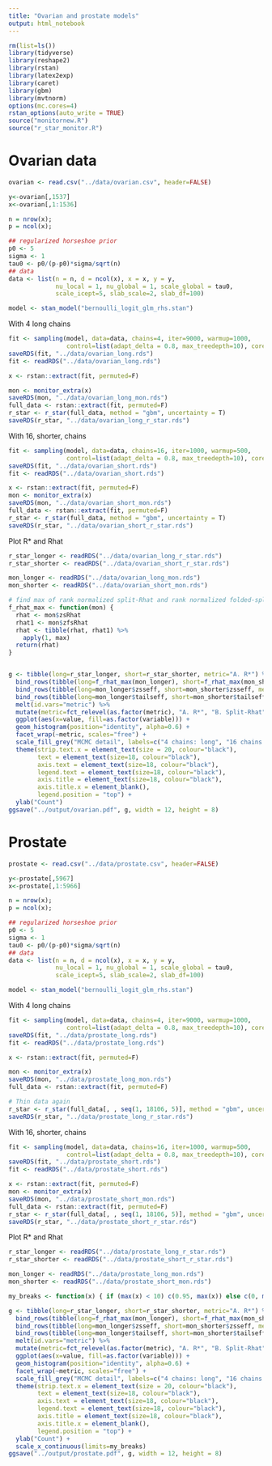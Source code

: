 ```yaml
---
title: "Ovarian and prostate models"
output: html_notebook
---
```


```r
rm(list=ls())
library(tidyverse)
library(reshape2)
library(rstan)
library(latex2exp)
library(caret)
library(gbm)
library(mvtnorm)
options(mc.cores=4)
rstan_options(auto_write = TRUE)
source("monitornew.R")
source("r_star_monitor.R")
```

# Ovarian data
```r
ovarian <- read.csv("../data/ovarian.csv", header=FALSE)

y<-ovarian[,1537]
x<-ovarian[,1:1536]

n = nrow(x);
p = ncol(x);

## regularized horseshoe prior
p0 <- 5
sigma <- 1
tau0 <- p0/(p-p0)*sigma/sqrt(n)
## data
data <- list(n = n, d = ncol(x), x = x, y = y,
             nu_local = 1, nu_global = 1, scale_global = tau0,
             scale_icept=5, slab_scale=2, slab_df=100)

model <- stan_model("bernoulli_logit_glm_rhs.stan")
```

With 4 long chains
```r
fit <- sampling(model, data=data, chains=4, iter=9000, warmup=1000,
                control=list(adapt_delta = 0.8, max_treedepth=10), cores=4, thin=10)
saveRDS(fit, "../data/ovarian_long.rds")
fit <- readRDS("../data/ovarian_long.rds")

x <- rstan::extract(fit, permuted=F)

mon <- monitor_extra(x)
saveRDS(mon, "../data/ovarian_long_mon.rds")
full_data <- rstan::extract(fit, permuted=F)
r_star <- r_star(full_data, method = "gbm", uncertainty = T)
saveRDS(r_star, "../data/ovarian_long_r_star.rds")
```

With 16, shorter, chains
```r
fit <- sampling(model, data=data, chains=16, iter=1000, warmup=500,
                control=list(adapt_delta = 0.8, max_treedepth=10), cores=4)
saveRDS(fit, "../data/ovarian_short.rds")
fit <- readRDS("../data/ovarian_short.rds")

x <- rstan::extract(fit, permuted=F)
mon <- monitor_extra(x)
saveRDS(mon, "../data/ovarian_short_mon.rds")
full_data <- rstan::extract(fit, permuted=F)
r_star <- r_star(full_data, method = "gbm", uncertainty = T)
saveRDS(r_star, "../data/ovarian_short_r_star.rds")
```

Plot R* and Rhat
```r
r_star_longer <- readRDS("../data/ovarian_long_r_star.rds")
r_star_shorter <- readRDS("../data/ovarian_short_r_star.rds")

mon_longer <- readRDS("../data/ovarian_long_mon.rds")
mon_shorter <- readRDS("../data/ovarian_short_mon.rds")

# find max of rank normalized split-Rhat and rank normalized folded-split-Rhat
f_rhat_max <- function(mon) {
  rhat <- mon$zsRhat
  rhat1 <- mon$zfsRhat
  rhat <- tibble(rhat, rhat1) %>% 
    apply(1, max)
  return(rhat)
}


g <- tibble(long=r_star_longer, short=r_star_shorter, metric="A. R*") %>% 
  bind_rows(tibble(long=f_rhat_max(mon_longer), short=f_rhat_max(mon_shorter), metric="B. Split-Rhat"))%>% 
  bind_rows(tibble(long=mon_longer$zsseff, short=mon_shorter$zsseff, metric="C. Bulk-ESS")) %>% 
  bind_rows(tibble(long=mon_longer$tailseff, short=mon_shorter$tailseff, metric="D. Tail-ESS")) %>% 
  melt(id.vars="metric") %>% 
  mutate(metric=fct_relevel(as.factor(metric), "A. R*", "B. Split-Rhat", "C. Bulk-ESS", "D. Tail-ESS")) %>% 
  ggplot(aes(x=value, fill=as.factor(variable))) +
  geom_histogram(position="identity", alpha=0.6) +
  facet_wrap(~metric, scales="free") +
  scale_fill_grey("MCMC detail", labels=c("4 chains: long", "16 chains: short")) +
  theme(strip.text.x = element_text(size = 20, colour="black"),
        text = element_text(size=18, colour="black"),
        axis.text = element_text(size=18, colour="black"),
        legend.text = element_text(size=18, colour="black"),
        axis.title = element_text(size=18, colour="black"),
        axis.title.x = element_blank(),
        legend.position = "top") +
  ylab("Count")
ggsave("../output/ovarian.pdf", g, width = 12, height = 8)
```

# Prostate
```r
prostate <- read.csv("../data/prostate.csv", header=FALSE)

y<-prostate[,5967]
x<-prostate[,1:5966]

n = nrow(x);
p = ncol(x);

## regularized horseshoe prior
p0 <- 5
sigma <- 1
tau0 <- p0/(p-p0)*sigma/sqrt(n)
## data
data <- list(n = n, d = ncol(x), x = x, y = y,
             nu_local = 1, nu_global = 1, scale_global = tau0,
             scale_icept=5, slab_scale=2, slab_df=100)

model <- stan_model("bernoulli_logit_glm_rhs.stan")
```

With 4 long chains
```r
fit <- sampling(model, data=data, chains=4, iter=9000, warmup=1000,
                control=list(adapt_delta = 0.8, max_treedepth=10), cores=4, thin=10)
saveRDS(fit, "../data/prostate_long.rds")
fit <- readRDS("../data/prostate_long.rds")

x <- rstan::extract(fit, permuted=F)

mon <- monitor_extra(x)
saveRDS(mon, "../data/prostate_long_mon.rds")
full_data <- rstan::extract(fit, permuted=F)

# Thin data again
r_star <- r_star(full_data[, , seq(1, 18106, 5)], method = "gbm", uncertainty = T)
saveRDS(r_star, "../data/prostate_long_r_star.rds")
```


With 16, shorter, chains
```r
fit <- sampling(model, data=data, chains=16, iter=1000, warmup=500,
                control=list(adapt_delta = 0.8, max_treedepth=10), cores=4)
saveRDS(fit, "../data/prostate_short.rds")
fit <- readRDS("../data/prostate_short.rds")

x <- rstan::extract(fit, permuted=F)
mon <- monitor_extra(x)
saveRDS(mon, "../data/prostate_short_mon.rds")
full_data <- rstan::extract(fit, permuted=F)
r_star <- r_star(full_data[, , seq(1, 18106, 5)], method = "gbm", uncertainty = T)
saveRDS(r_star, "../data/prostate_short_r_star.rds")
```

Plot R* and Rhat
```r
r_star_longer <- readRDS("../data/prostate_long_r_star.rds")
r_star_shorter <- readRDS("../data/prostate_short_r_star.rds")

mon_longer <- readRDS("../data/prostate_long_mon.rds")
mon_shorter <- readRDS("../data/prostate_short_mon.rds")

my_breaks <- function(x) { if (max(x) < 10) c(0.95, max(x)) else c(0, max(x)) }

g <- tibble(long=r_star_longer, short=r_star_shorter, metric="A. R*") %>% 
  bind_rows(tibble(long=f_rhat_max(mon_longer), short=f_rhat_max(mon_shorter), metric="B. Split-Rhat")) %>% 
  bind_rows(tibble(long=mon_longer$zsseff, short=mon_shorter$zsseff, metric="C. Bulk-ESS")) %>% 
  bind_rows(tibble(long=mon_longer$tailseff, short=mon_shorter$tailseff, metric="D. Tail-ESS")) %>% 
  melt(id.vars="metric") %>% 
  mutate(metric=fct_relevel(as.factor(metric), "A. R*", "B. Split-Rhat", "C. Bulk-ESS", "D. Tail-ESS")) %>% 
  ggplot(aes(x=value, fill=as.factor(variable))) +
  geom_histogram(position="identity", alpha=0.6) +
  facet_wrap(~metric, scales="free") +
  scale_fill_grey("MCMC detail", labels=c("4 chains: long", "16 chains: short")) +
  theme(strip.text.x = element_text(size = 20, colour="black"),
        text = element_text(size=18, colour="black"),
        axis.text = element_text(size=18, colour="black"),
        legend.text = element_text(size=18, colour="black"),
        axis.title = element_text(size=18, colour="black"),
        axis.title.x = element_blank(),
        legend.position = "top") +
  ylab("Count") +
  scale_x_continuous(limits=my_breaks)
ggsave("../output/prostate.pdf", g, width = 12, height = 8)
```